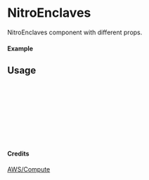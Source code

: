 
<Meta of={NitroEnclaves} title="AWS/Compute/NitroEnclaves" />

# NitroEnclaves

NitroEnclaves component with different props.

#### Example

<Canvas of={NitroEnclaves.Primary} />

## Usage

```ts
import { NitroEnclaves } from "yadl-ui";

const Example = () => {
  return (
      <NitroEnclaves />
  );
};

export default Example;
```

#### Credits
[AWS/Compute](https://aws-icons.com/)
